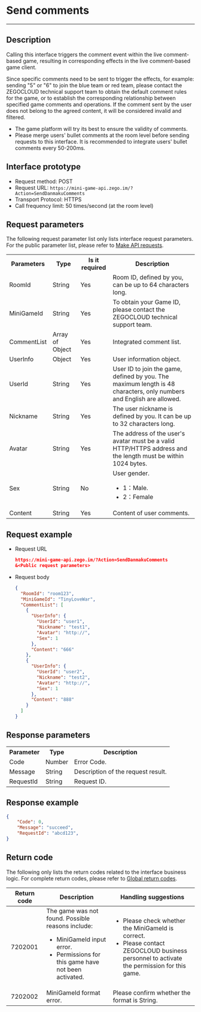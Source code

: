 # Send comments

- - -

## Description

Calling this interface triggers the comment event within the live comment-based game, resulting in corresponding effects in the live comment-based game client.

Since specific comments need to be sent to trigger the effects, for example: sending "5" or "6" to join the blue team or red team, please contact the ZEGOCLOUD technical support team to obtain the default comment rules for the game, or to establish the corresponding relationship between specified game comments and operations. If the comment sent by the user does not belong to the agreed content, it will be considered invalid and filtered.

<Note title="Note">

- The game platform will try its best to ensure the validity of comments.
- Please merge users' bullet comments at the room level before sending requests to this interface. It is recommended to integrate users'  bullet comments every 50-200ms.

</Note>

##  Interface prototype


- Request method: POST
- Request URL: `https://mini-game-api.zego.im/?Action=SendDanmakuComments`
- Transport Protocol: HTTPS
- Call frequency limit: 50 times/second (at the room level)

## Request parameters

The following request parameter list only lists interface request parameters. For the public parameter list, please refer to [Make API requests](../Making%20API%20Requests.mdx).

<table class="collapsible-table" >
  
<tbody><tr data-row-level="1">
<th>Parameters</th>
<th>Type</th>
<th>Is it required</th>
<th>Description</th>
</tr>
<tr data-row-level="2">
<td>RoomId</td>
<td>String</td>
<td>Yes</td>
<td>Room ID, defined by you, can be up to 64 characters long.</td>
</tr>
<tr data-row-level="3">
<td>MiniGameId</td>
<td>String</td>
<td>Yes</td>
<td>To obtain your Game ID, please contact the ZEGOCLOUD technical support team.</td>
</tr>
<tr data-row-level="4" data-row-child="true">
<td>CommentList</td>
<td>Array of Object</td>
<td>Yes</td>
<td>Integrated comment list.</td>
</tr>
<tr data-row-level="4-1" data-row-child="true">
<td>UserInfo</td>
<td>Object</td>
<td>Yes</td>
<td>User information object.</td>
</tr>
<tr data-row-level="4-1-1">
<td>UserId</td>
<td>String</td>
<td>Yes</td>
<td>User ID to join the game, defined by you. The maximum length is 48 characters, only numbers and English are allowed.</td>
</tr>
<tr data-row-level="4-1-2">
<td>Nickname</td>
<td>String</td>
<td>Yes</td>
<td>The user nickname is defined by you. It can be up to 32 characters long.</td>
</tr>
<tr data-row-level="4-1-3">
<td>Avatar</td>
<td>String</td>
<td>Yes</td>
<td>The address of the user's avatar must be a valid HTTP/HTTPS address and the length must be within 1024 bytes.</td>
</tr>
<tr data-row-level="4-1-4">
<td>Sex</td>
<td>String</td>
<td>No</td>
<td>User gender.<ul><li>1：Male.</li><li>2：Female</li></ul></td>
</tr>
<tr data-row-level="4-2">
<td>Content</td>
<td>String</td>
<td>Yes</td>
<td>Content of user comments.</td>
</tr>
</tbody></table>


## Request example

- Request URL
  
    ```json
    https://mini-game-api.zego.im/?Action=SendDanmakuComments
    &<Public request parameters>
    ```

- Request body
  
    ```json
    {
      "RoomId": "room123",
      "MiniGameId": "TinyLoveWar",
      "CommentList": [
        {
          "UserInfo": {
            "UserId": "user1",
            "Nickname": "test1",
            "Avatar": "http://",
            "Sex": 1
          },
          "Content": "666"
        },
        {
          "UserInfo": {
            "UserId": "user2",
            "Nickname": "test2",
            "Avatar": "http://",
            "Sex": 1
          },
          "Content": "888"
        }
      ]
    }
    ```

## Response parameters

<table>
  
<tbody><tr data-row-level="1">
<th>Parameter</th>
<th>Type</th>
<th>Description</th>
</tr>
<tr data-row-level="2">
<td>Code</td>
<td>Number</td>
<td>Error Code.</td>
</tr>
<tr data-row-level="3">
<td>Message</td>
<td>String</td>
<td>Description of the request result.</td>
</tr>
<tr data-row-level="4">
<td>RequestId</td>
<td>String</td>
<td>Request ID.</td>
</tr>
</tbody></table>

## Response example
```json
{
    "Code": 0,
    "Message": "succeed",
    "RequestId": "abcd123",
}
```

## Return code

The following only lists the return codes related to the interface business logic. For complete return codes, please refer to [Global return codes](../Return%20Codes.mdx).

| Return code |  Description | Handling suggestions |
| -- | -- | -- |
| 7202001 |  The game was not found. Possible reasons include:<ul><li>MiniGameId input error.</li><li>Permissions for this game have not been activated.</li></ul> | <ul><li>Please check whether the MiniGameId is correct.</li><li>Please contact ZEGOCLOUD business personnel to activate the permission for this game.</li></ul> |
| 7202002 |  MiniGameId format error. | Please confirm whether the format is String. |
